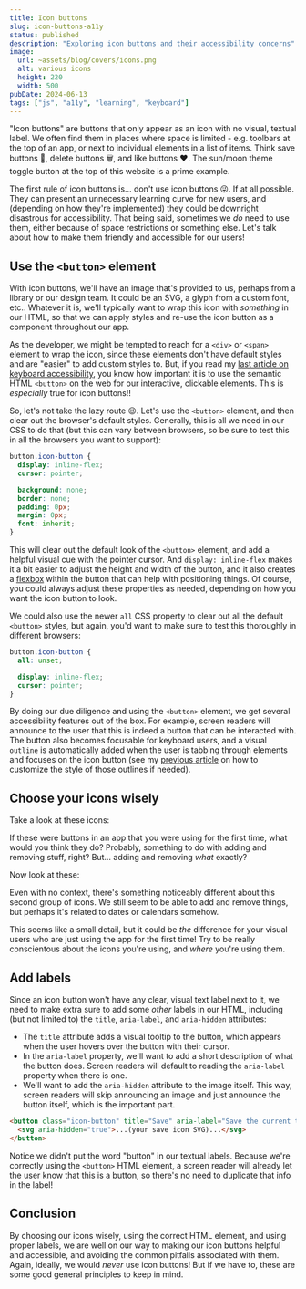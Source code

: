 ```yaml
---
title: Icon buttons
slug: icon-buttons-a11y
status: published
description: "Exploring icon buttons and their accessibility concerns"
image:
  url: ~assets/blog/covers/icons.png
  alt: various icons
  height: 220
  width: 500
pubDate: 2024-06-13
tags: ["js", "a11y", "learning", "keyboard"]
---
```



"Icon buttons" are buttons that only appear as an icon with no visual, textual label. We often find them in places where space is limited - e.g. toolbars at the top of an app, or next to individual elements in a list of items. Think save buttons 💾, delete buttons 🗑️, and like buttons ❤️. The sun/moon theme toggle button at the top of this website is a prime example.

The first rule of icon buttons is... don't use icon buttons 😜. If at all possible. They can present an unnecessary learning curve for new users, and (depending on how they're implemented) they could be downright disastrous for accessibility. That being said, sometimes we _do_ need to use them, either because of space restrictions or something else. Let's talk about how to make them friendly and accessible for our users!

## Use the `<button>` element

With icon buttons, we'll have an image that's provided to us, perhaps from a library or our design team. It could be an SVG, a glyph from a custom font, etc.. Whatever it is, we'll typically want to wrap this icon with _something_ in our HTML, so that we can apply styles and re-use the icon button as a component throughout our app.

As the developer, we might be tempted to reach for a `<div>` or `<span>` element to wrap the icon, since these elements don't have default styles and are "easier" to add custom styles to. But, if you read my [last article on keyboard accessibility](/blog/keyboard-a11y-buttons), you know how important it is to use the semantic HTML `<button>` on the web for our interactive, clickable elements. This is _especially_ true for icon buttons!!

So, let's not take the lazy route 😉. Let's use the `<button>` element, and then clear out the browser's default styles. Generally, this is all we need in our CSS to do that (but this can vary between browsers, so be sure to test this in all the browsers you want to support):

```css
button.icon-button {
  display: inline-flex;
  cursor: pointer;

  background: none;
  border: none;
  padding: 0px;
  margin: 0px;
  font: inherit;
}
```

This will clear out the default look of the `<button>` element, and add a helpful visual cue with the pointer cursor. And `display: inline-flex` makes it a bit easier to adjust the height and width of the button, and it also creates a [flexbox](https://developer.mozilla.org/en-US/docs/Learn/CSS/CSS_layout/Flexbox) within the button that can help with positioning things. Of course, you could always adjust these properties as needed, depending on how you want the icon button to look.

We could also use the newer `all` CSS property to clear out all the default `<button>` styles, but again, you'd want to make sure to test this thoroughly in different browsers:

```css
button.icon-button {
  all: unset;

  display: inline-flex;
  cursor: pointer;
}
```

By doing our due diligence and using the `<button>` element, we get several accessibility features out of the box. For example, screen readers will announce to the user that this is indeed a button that can be interacted with. The button also becomes focusable for keyboard users, and a visual `outline` is automatically added when the user is tabbing through elements and focuses on the icon button (see my [previous article](/blog/keyboard-a11y-buttons) on how to customize the style of those outlines if needed).

## Choose your icons wisely

Take a look at these icons:

<Icon aria-label="square plus icon" name="fa6-solid:square-plus" size={24} />
<Icon aria-label="square minus icon" name="fa6-solid:square-minus" size={24} />

If these were buttons in an app that you were using for the first time, what would you think they do? Probably, something to do with adding and removing stuff, right? But... adding and removing _what_ exactly?

Now look at these:

<Icon aria-label="calendar plus icon" name="fa6-solid:calendar-plus" size={24} />
<Icon aria-label="calendar minus icon" name="fa6-solid:calendar-minus" size={24} />

Even with no context, there's something noticeably different about this second group of icons. We still seem to be able to add and remove things, but perhaps it's related to dates or calendars somehow.

This seems like a small detail, but it could be _the_ difference for your visual users who are just using the app for the first time! Try to be really conscientous about the icons you're using, and _where_ you're using them.

## Add labels

Since an icon button won't have any clear, visual text label next to it, we need to make extra sure to add some _other_ labels in our HTML, including (but not limited to) the `title`, `aria-label`, and `aria-hidden` attributes:

- The `title` attribute adds a visual tooltip to the button, which appears when the user hovers over the button with their cursor.
- In the `aria-label` property, we'll want to add a short description of what the button does. Screen readers will default to reading the `aria-label` property when there is one.
- We'll want to add the `aria-hidden` attribute to the image itself. This way, screen readers will skip announcing an image and just announce the button itself, which is the important part.

```html
<button class="icon-button" title="Save" aria-label="Save the current task">
  <svg aria-hidden="true">...(your save icon SVG)...</svg>
</button>
```

Notice we didn't put the word "button" in our textual labels. Because we're correctly using the `<button>` HTML element, a screen reader will already let the user know that this is a button, so there's no need to duplicate that info in the label!

## Conclusion

By choosing our icons wisely, using the correct HTML element, and using proper labels, we are well on our way to making our icon buttons helpful and accessible, and avoiding the common pitfalls associated with them. Again, ideally, we would _never_ use icon buttons! But if we have to, these are some good general principles to keep in mind.
